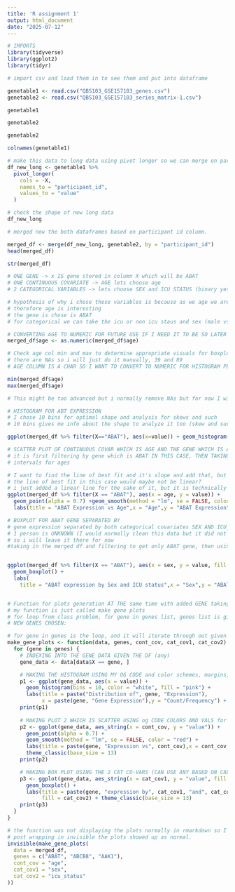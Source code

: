 ```yaml
---
title: 'R assignment 1'
output: html_document
date: "2025-07-12"
---
```

```r
# IMPORTS
library(tidyverse)
library(ggplot2)
library(tidyr)

```

```r
# import csv and load them in to see them and put into dataframe

genetable1 <- read.csv("QBS103_GSE157103_genes.csv")
genetable2 <- read.csv("QBS103_GSE157103_series_matrix-1.csv")

```

```r
genetable1
```
```r
genetable2
```
```r
genetable2
```
```r
colnames(genetable1)
```

```r

# make this data to long data using pivot longer so we can merge on participant ID
df_new_long <- genetable1 %>%
  pivot_longer(
    cols = -X,
    names_to = "participant_id",
    values_to = "value"
  )
```

```r
# check the shape of new long data
df_new_long
```

```r
# merged now the both dataframes based on participant id column. 

merged_df <- merge(df_new_long, genetable2, by = "participant_id")
head(merged_df)
```
```r
str(merged_df)
```

```r
# ONE GENE -> x IS gene stored in column X which will be ABAT
# ONE CONTINUOUS COVARIATE -> AGE lets choose age  
# 2 CATEGORICAL VARIABLES -> lets choose SEX and ICU STATUS (binary yes or no)

# hypothesis of why i chose these variables is because as we age we are exposed to environmental factors which can cause genes to express differently or maybe even mutate
# therefore age is interesting 
# the gene is chose is ABAT
# for categorical we can take the icu or non icu staus and sex (male vs female)

```

```r
# CONVERTING AGE TO NUMERIC FOR FUTURE USE IF I NEED IT TO BE SO LATER SINCE IT WAS CHAR
merged_df$age <- as.numeric(merged_df$age)
```

```r
# Check age col min and max to determine appropriate visuals for boxplot and parameters
# there are NAs so i will just do it manually, 39 and 89
# AGE COLUMN IS A CHAR SO I WANT TO CONVERT TO NUMERIC FOR HISTOGRAM PLOTTING.

min(merged_df$age)
max(merged_df$age)

# This might be too advanced but i normally remove NAs but for now I will just go ahead and plot 
```



```r

# HISTOGRAM FOR ABT EXPRESSION
# I chose 10 bins for optimal shape and analysis for skews and such
# 10 bins gives me info about the shape to analyze it too (skew and such of histograms)

ggplot(merged_df %>% filter(X=="ABAT"), aes(x=value)) + geom_histogram(bins=10,color="white", fill="pink")+ labs(title = "Distribution of ABAT Expression",x = "ABAT Gene Expression", y= "Count/Frequency")

```
```r
# SCATTER PLOT OF CONTINUOUS COVAR WHICH IS AGE AND THE GENE WHICH IS ABAT
# it is first filtering by gene which is ABAT IN THIS CASE, THEN TAKING OUR AGE FOR THOSE IN ABAT, AND THEN THE EXPRESSION VALUES AND THEN PLOTTING IT. 
# intervals for ages

# I want to find the line of best fit and it's slope and add that, but to be fair, this data is quite scattered
# the line of best fit in this case would maybe not be linear?
# i just added a linear line for the sake of it, but it is technically not the best fit but still useful to see somewhat of a trend
ggplot(merged_df %>% filter(X == "ABAT"), aes(x = age, y = value)) +
  geom_point(alpha = 0.7) +geom_smooth(method = "lm", se = FALSE, color = "red") +
  labs(title = "ABAT Expression vs Age",x = "Age",y = "ABAT Expression")
```


```r

# BOXPLOT FOR ABAT GENE SEPARATED BY 
# gene expression separated by both categorical covariates SEX AND ICU_STATUS
# 1 person is UNKNOWN (I would normally clean this data but it did not explicitly state to do so)
# so i will leave it there for now
#taking in the merged df and filtering to get only ABAT gene, then using sex to sort and then filling each with icu status color.


ggplot(merged_df %>% filter(X == "ABAT"), aes(x = sex, y = value, fill = icu_status)) +
  geom_boxplot() +
  labs(
    title = "ABAT expression by Sex and ICU status",x = "Sex",y = "ABAT Expression",fill = "ICU status")



```


```r
# Function for plots generation AT THE same time with added GENE taking capacity and cat covar of any sort
# my function is just called make gene plots
# for loop from class problem, for gene in genes list, genes list is given as a c() vlist
# NEW GENES CHOSEN:

# for gene in genes is the loop, and it will iterate through out given list of genes to do a plot for each based on the criteria and co-vars, categorical and more chosen. my catcovar1 and catcovar 2 in this case and continuous covar of any chocie can be put as well
make_gene_plots <- function(data, genes, cont_cov, cat_cov1, cat_cov2) {
  for (gene in genes) {
    # INDEXING INTO THE GENE DATA GIVEN THE DF (any)
    gene_data <- data[data$X == gene, ]

    # MAKING THE HISTOGRAM USING MY OG CODE and color schemes, margins, fonts
    p1 <- ggplot(gene_data, aes(x = value)) +
      geom_histogram(bins = 10, color = "white", fill = "pink") +
      labs(title = paste("Distribution of", gene, "Expression"),
           x = paste(gene, "Gene Expression"),y = "Count/Frequency") + theme_classic(base_size = 13)
    print(p1)
    
    # MAKING PLOT 2 WHICH IS SCATTER USING og CODE COLORS AND VALS for margins, fonts and such
    p2 <- ggplot(gene_data, aes_string(x = cont_cov, y = "value")) +
      geom_point(alpha = 0.7) +
      geom_smooth(method = "lm", se = FALSE, color = "red") +
      labs(title = paste(gene, "Expression vs", cont_cov),x = cont_cov,y = paste(gene, "Expression")) +
      theme_classic(base_size = 13)
    print(p2)

    # MAKING BOX PLOT USING THE 2 CAT CO-VARS (CAN USE ANY BASED ON CALL)
    p3 <- ggplot(gene_data, aes_string(x = cat_cov1, y = "value", fill = cat_cov2)) +
      geom_boxplot() +
      labs(title = paste(gene, "expression by", cat_cov1, "and", cat_cov2),x = cat_cov1,y = paste(gene, "Expression"),
           fill = cat_cov2) + theme_classic(base_size = 13)
    print(p3)
  }
}
```


```r

# the function was not displaying the plots normally in rmarkdown so I used gpt to ask why it was not doing so since the function logic itself looked correct. Apparenlty we need to wrap the function call in the invisible function to have it display in Rmarkdown because it supresses the nulls. If there are nulls, it will not display.
# post wrapping in invisible the plots showed up as normal.
invisible(make_gene_plots(
  data = merged_df,
  genes = c("ABAT", "ABCB8", "AAK1"),
  cont_cov = "age",
  cat_cov1 = "sex",
  cat_cov2 = "icu_status"
))
```

```r

```

